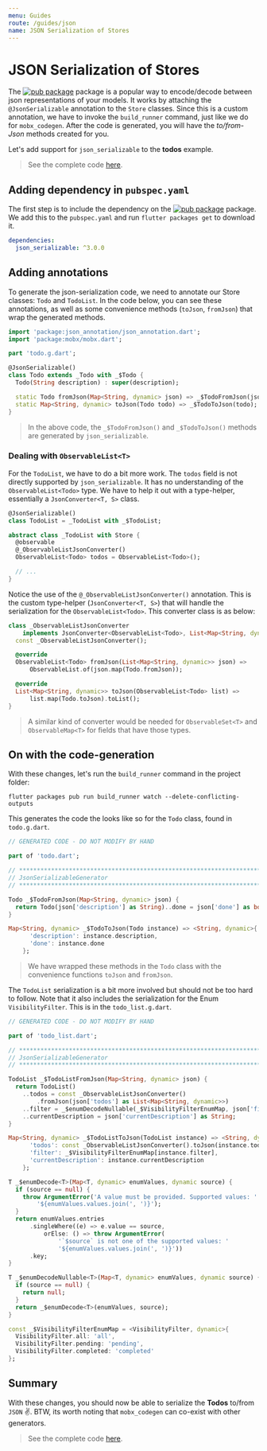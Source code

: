 ```yaml
---
menu: Guides
route: /guides/json
name: JSON Serialization of Stores
---
```


# JSON Serialization of Stores

The [![pub package](https://img.shields.io/pub/v/json_serializable.svg?label=json_serializable&color=blue)](https://pub.dartlang.org/packages/json_serializable) package is a popular way to encode/decode between json representations of your models. It works by attaching the `@JsonSerializable` annotation to the `Store` classes. Since this is a custom annotation, we have to invoke the `build_runner` command, just like we do for `mobx_codegen`. After the code is generated, you will have the _to/from-Json_ methods created for you.

Let's add support for `json_serializable` to the **todos** example.

> See the complete code [here](https://github.com/mobxjs/mobx.dart/tree/master/mobx_examples/lib/todos).

## Adding dependency in `pubspec.yaml`

The first step is to include the dependency on the [![pub package](https://img.shields.io/pub/v/json_serializable.svg?label=json_serializable&color=blue)](https://pub.dartlang.org/packages/json_serializable) package. We add this to the `pubspec.yaml` and run `flutter packages get` to download it.

```yaml
dependencies:
  json_serializable: ^3.0.0
```

## Adding annotations

To generate the json-serialization code, we need to annotate our Store classes: `Todo` and `TodoList`. In the code below, you can see these annotations, as well as some convenience methods (`toJson`, `fromJson`) that wrap the generated methods.

```dart
import 'package:json_annotation/json_annotation.dart';
import 'package:mobx/mobx.dart';

part 'todo.g.dart';

@JsonSerializable()
class Todo extends _Todo with _$Todo {
  Todo(String description) : super(description);

  static Todo fromJson(Map<String, dynamic> json) => _$TodoFromJson(json);
  static Map<String, dynamic> toJson(Todo todo) => _$TodoToJson(todo);
}

```

> In the above code, the `_$TodoFromJson()` and `_$TodoToJson()` methods are generated by `json_serializable`.

### Dealing with `ObservableList<T>`

For the `TodoList`, we have to do a bit more work. The `todos` field is not directly supported by `json_serializable`. It has no understanding of the `ObservableList<Todo>` type. We have to help it out with a type-helper, essentially a `JsonConverter<T, S>` class.

```dart
@JsonSerializable()
class TodoList = _TodoList with _$TodoList;

abstract class _TodoList with Store {
  @observable
  @_ObservableListJsonConverter()
  ObservableList<Todo> todos = ObservableList<Todo>();

  // ...
}
```

Notice the use of the `@_ObservableListJsonConverter()` annotation. This is the custom type-helper (`JsonConverter<T, S>`) that will handle the serialization for the `ObservableList<Todo>`. This converter class is as below:

```dart
class _ObservableListJsonConverter
    implements JsonConverter<ObservableList<Todo>, List<Map<String, dynamic>>> {
  const _ObservableListJsonConverter();

  @override
  ObservableList<Todo> fromJson(List<Map<String, dynamic>> json) =>
      ObservableList.of(json.map(Todo.fromJson));

  @override
  List<Map<String, dynamic>> toJson(ObservableList<Todo> list) =>
      list.map(Todo.toJson).toList();
}

```

> A similar kind of converter would be needed for `ObservableSet<T>` and `ObservableMap<T>` for fields that have those types.

## On with the code-generation

With these changes, let's run the `build_runner` command in the project folder:

```
flutter packages pub run build_runner watch --delete-conflicting-outputs
```

This generates the code the looks like so for the `Todo` class, found in `todo.g.dart`.

```dart
// GENERATED CODE - DO NOT MODIFY BY HAND

part of 'todo.dart';

// **************************************************************************
// JsonSerializableGenerator
// **************************************************************************

Todo _$TodoFromJson(Map<String, dynamic> json) {
  return Todo(json['description'] as String)..done = json['done'] as bool;
}

Map<String, dynamic> _$TodoToJson(Todo instance) => <String, dynamic>{
      'description': instance.description,
      'done': instance.done
    };

```

> We have wrapped these methods in the `Todo` class with the convenience functions `toJson` and `fromJson`.

The `TodoList` serialization is a bit more involved but should not be too hard to follow. Note that it also includes the serialization for the Enum `VisibilityFilter`. This is in the `todo_list.g.dart`.

```dart
// GENERATED CODE - DO NOT MODIFY BY HAND

part of 'todo_list.dart';

// **************************************************************************
// JsonSerializableGenerator
// **************************************************************************

TodoList _$TodoListFromJson(Map<String, dynamic> json) {
  return TodoList()
    ..todos = const _ObservableListJsonConverter()
        .fromJson(json['todos'] as List<Map<String, dynamic>>)
    ..filter = _$enumDecodeNullable(_$VisibilityFilterEnumMap, json['filter'])
    ..currentDescription = json['currentDescription'] as String;
}

Map<String, dynamic> _$TodoListToJson(TodoList instance) => <String, dynamic>{
      'todos': const _ObservableListJsonConverter().toJson(instance.todos),
      'filter': _$VisibilityFilterEnumMap[instance.filter],
      'currentDescription': instance.currentDescription
    };

T _$enumDecode<T>(Map<T, dynamic> enumValues, dynamic source) {
  if (source == null) {
    throw ArgumentError('A value must be provided. Supported values: '
        '${enumValues.values.join(', ')}');
  }
  return enumValues.entries
      .singleWhere((e) => e.value == source,
          orElse: () => throw ArgumentError(
              '`$source` is not one of the supported values: '
              '${enumValues.values.join(', ')}'))
      .key;
}

T _$enumDecodeNullable<T>(Map<T, dynamic> enumValues, dynamic source) {
  if (source == null) {
    return null;
  }
  return _$enumDecode<T>(enumValues, source);
}

const _$VisibilityFilterEnumMap = <VisibilityFilter, dynamic>{
  VisibilityFilter.all: 'all',
  VisibilityFilter.pending: 'pending',
  VisibilityFilter.completed: 'completed'
};

```

## Summary

With these changes, you should now be able to serialize the **Todos** to/from `JSON` ✌️. BTW, its worth noting that `mobx_codegen` can co-exist with other generators.

> See the complete code [here](https://github.com/mobxjs/mobx.dart/tree/master/mobx_examples/lib/todos).
